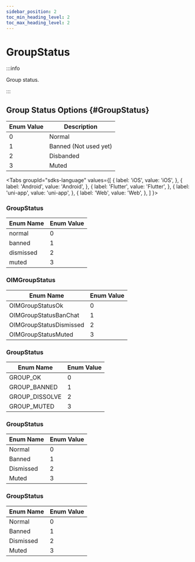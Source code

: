 ```yaml
---
sidebar_position: 2
toc_min_heading_level: 2
toc_max_heading_level: 2
---
```


# GroupStatus

:::info

Group status.

:::

## Group Status Options {#GroupStatus}

| Enum Value | Description             |
| ---------- | ----------------------- |
| 0          | Normal                  |
| 1          | Banned (Not used yet)   |
| 2          | Disbanded               |
| 3          | Muted                   |

<Tabs
groupId="sdks-language"
values={[
{ label: 'iOS', value: 'iOS', },
{ label: 'Android', value: 'Android', },
{ label: 'Flutter', value: 'Flutter', },
{ label: 'uni-app', value: 'uni-app', },
{ label: 'Web', value: 'Web', },
]
}>

<TabItem value="Flutter">

### GroupStatus

| Enum Name  | Enum Value |
| ---------- | ---------- |
| normal     | 0          |
| banned     | 1          |
| dismissed  | 2          |
| muted      | 3          |

</TabItem>

<TabItem value="iOS">

### OIMGroupStatus

| Enum Name                 | Enum Value |
| ------------------------- | ---------- |
| OIMGroupStatusOk          | 0          |
| OIMGroupStatusBanChat     | 1          |
| OIMGroupStatusDismissed   | 2          |
| OIMGroupStatusMuted       | 3          |

</TabItem>

<TabItem value="Android">

### GroupStatus

| Enum Name     | Enum Value |
| ------------- | ---------- |
| GROUP_OK      | 0          |
| GROUP_BANNED  | 1          |
| GROUP_DISSOLVE| 2          |
| GROUP_MUTED   | 3          |

</TabItem>

<TabItem value="Web">

### GroupStatus

| Enum Name  | Enum Value |
| ---------- | ---------- |
| Normal     | 0          |
| Banned     | 1          |
| Dismissed  | 2          |
| Muted      | 3          |

</TabItem>

<TabItem value="uni-app">

### GroupStatus

| Enum Name  | Enum Value |
| ---------- | ---------- |
| Normal     | 0          |
| Banned     | 1          |
| Dismissed  | 2          |
| Muted      | 3          |

</TabItem>

</Tabs>